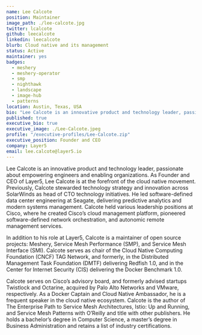 ```yaml
---
name: Lee Calcote
position: Maintainer
image_path: ./lee-calcote.jpg
twitter: lcalcote
github: leecalcote
linkedin: leecalcote
blurb: Cloud native and its management
status: Active
maintainer: yes
badges:
  - meshery
  - meshery-operator
  - smp
  - nighthawk
  - landscape
  - image-hub
  - patterns
location: Austin, Texas, USA
bio: "Lee Calcote is an innovative product and technology leader, passionate about empowering engineers and enabling organizations. As Founder of Layer5, he is at the forefront of the cloud native movement. Open source, advanced and emerging technologies have been a consistent focus through Calcote’s time at SolarWinds, Seagate, Cisco and Schneider Electric. An advisor, author, and speaker, Calcote is active in the community as a Docker Captain, Cloud Native Ambassador and GSoC, GSoD, and LFX Mentor."
published: true
executive_bio: true
executive_image: ./Lee-Calcote.jpeg
profile: "/executive-profiles/Lee-Calcote.zip"
executive_position: Founder and CEO
company: Layer5
email: lee.calcote@layer5.io
---
```


Lee Calcote is an innovative product and technology leader, passionate about empowering engineers and enabling organizations. As Founder and CEO of Layer5, Lee Calcote is at the forefront of the cloud native movement. Previously, Calcote stewarded technology strategy and innovation across SolarWinds as head of CTO technology initiatives. He led software-defined data center engineering at Seagate, delivering predictive analytics and modern systems management. Calcote held various leadership positions at Cisco, where he created Cisco’s cloud management platform, pioneered software-defined network orchestration, and autonomic remote management services.

In addition to his role at Layer5, Calcote is a maintainer of open source projects: Meshery, Service Mesh Performance (SMP), and Service Mesh Interface (SMI). Calcote serves as chair of the Cloud Native Computing Foundation (CNCF) TAG Network, and formerly, in the Distributed Management Task Foundation (DMTF) delivering Redfish 1.0, and in the Center for Internet Security (CIS) delivering the Docker Benchmark 1.0.

Calcote serves on Cisco’s advisory board, and formerly advised startups Twistlock and Octarine, acquired by Palo Alto Networks and VMware, respectively. As a Docker Captain and Cloud Native Ambassador, he is a frequent speaker in the cloud native ecosystem. Calcote is the author of The Enterprise Path to Service Mesh Architectures, Istio: Up and Running, and Service Mesh Patterns with O’Reilly and title with other publishers. He holds a bachelor’s degree in Computer Science, a master’s degree in Business Administration and retains a list of industry certifications.